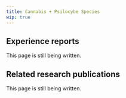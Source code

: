 ---
title: Cannabis + Psilocybe Species
wip: true
---

## Experience reports

This page is still being written.

## Related research publications

This page is still being written.

